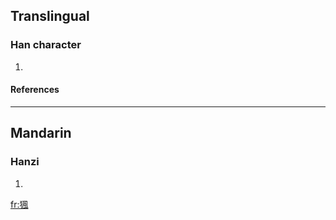 ==Translingual==
===Han character===
{{Han char|rn=94|rad=犬|as=09|sn=12|four=4721<sub>0</sub>|canj=大竹竹弓戈 (KHHNI)}}
# {{defn|Han|sort=犬09}}
====References====
{{Han ref|kx=0714.150|dkj=20522|dj=1126.140|hdz=21359.030|uh=7326|ud=29478|bh=DA76|bd=55926}}

----
==Mandarin==
===Hanzi===
{{cmn-hanzi|pin=[[fēng]] ([[feng1]]), [[máo]] ([[mao2]]), [[miáo]] ([[miao2]])|wg=feng<sup>1</sup>, mao<sup>2</sup>, miao<sup>2</sup>}}
# {{defn|Mandarin}}

[[fr:猦]]